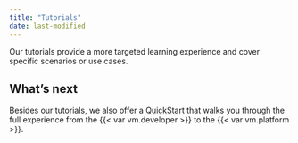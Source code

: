 ```yaml
---
title: "Tutorials"
date: last-modified
---
```


Our tutorials provide a more targeted learning experience and cover specific scenarios or use cases. 

## What's next 

Besides our tutorials, we also offer a [QuickStart](quickstart.qmd) that walks you through the full experience from the {{< var vm.developer >}} to the {{< var vm.platform >}}.
